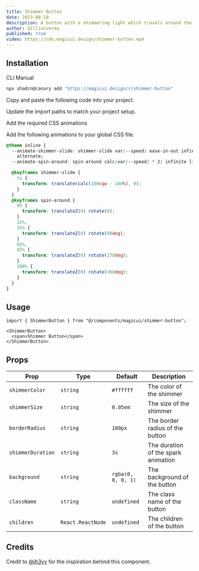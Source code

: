 ```yaml
---
title: Shimmer Button
date: 2023-08-10
description: A button with a shimmering light which travels around the perimeter.
author: dillionverma
published: true
video: https://cdn.magicui.design/shimmer-button.mp4
---
```


<ComponentPreview name="shimmer-button-demo" />

## Installation

<Tabs defaultValue="cli">

<TabsList>
  <TabsTrigger value="cli">CLI</TabsTrigger>
  <TabsTrigger value="manual">Manual</TabsTrigger>
</TabsList>
<TabsContent value="cli">
  
```bash
npx shadcn@canary add "https://magicui.design/r/shimmer-button"
```

</TabsContent>

<TabsContent value="manual">

<Steps>

<Step>Copy and paste the following code into your project.</Step>

<ComponentSource name="shimmer-button" />

<Step>Update the import paths to match your project setup.</Step>

<Step>Add the required CSS animations</Step>

Add the following animations to your global CSS file.

```css title="app/globals.css" {2-4, 6-26}
@theme inline {
  --animate-shimmer-slide: shimmer-slide var(--speed) ease-in-out infinite
    alternate;
  --animate-spin-around: spin-around calc(var(--speed) * 2) infinite linear;

  @keyframes shimmer-slide {
    to {
      transform: translate(calc(100cqw - 100%), 0);
    }
  }
  @keyframes spin-around {
    0% {
      transform: translateZ(0) rotate(0);
    }
    15%,
    35% {
      transform: translateZ(0) rotate(90deg);
    }
    65%,
    85% {
      transform: translateZ(0) rotate(270deg);
    }
    100% {
      transform: translateZ(0) rotate(360deg);
    }
  }
}
```

</Steps>

</TabsContent>

</Tabs>

## Usage

```tsx
import { ShimmerButton } from "@/components/magicui/shimmer-button";
```

```tsx
<ShimmerButton>
  <span>Shimmer Button</span>
</ShimmerButton>
```

## Props

| Prop              | Type              | Default            | Description                         |
| ----------------- | ----------------- | ------------------ | ----------------------------------- |
| `shimmerColor`    | `string`          | `#ffffff`          | The color of the shimmer            |
| `shimmerSize`     | `string`          | `0.05em`           | The size of the shimmer             |
| `borderRadius`    | `string`          | `100px`            | The border radius of the button     |
| `shimmerDuration` | `string`          | `3s`               | The duration of the spark animation |
| `background`      | `string`          | `rgba(0, 0, 0, 1)` | The background of the button        |
| `className`       | `string`          | `undefined`        | The class name of the button        |
| `children`        | `React.ReactNode` | `undefined`        | The children of the button          |

## Credits

Credit to [@jh3yy](https://twitter.com/jh3yy/status/1656423856276488192) for the inspiration behind this component.
